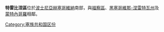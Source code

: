 {{Infomation of Subdivisions|
Map=Image:Trebinje Region.svg|
MapSize=150px|
Nation=波士尼亞赫塞哥維納|
enNation=Bosnia and Herzegovina|
Lang=[[波士尼亞語|波士尼亞語]]|
oName={{lang|bs|}}|
Lang1=[[克羅埃西亞語|克羅埃西亞語]]|
oName1={{lang|hr|}}|
Lang2=[[塞爾維亞語|塞爾維亞語]]|
oName2={{lang|sr|}}|
Lv=區|
Capital=？|
tArea=？|
}}

'''特雷比涅區'''位於[[波士尼亞赫塞哥維納|波士尼亞赫塞哥維納]]南部，與[[福察區|福察區]]、[[黑塞哥維那-涅雷特瓦州|黑塞哥維那-涅雷特瓦州]]及[[蒙特內哥羅|蒙特內哥羅]]相鄰。

{{Subdivisions of Bosnia and Herzegovina}}
{{欧洲行政区划小作品}}
[[Category:塞族共和国区份|Category:塞族共和国区份]]